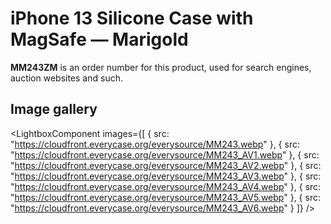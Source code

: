 
# iPhone 13 Silicone Case with MagSafe — Marigold

<Callout type='info' emoji='👉🏻'>**MM243ZM** is an order number for this product, used for search engines, auction websites and such.</Callout>

## Image gallery

<LightboxComponent
    images={[
      {
        src: "https://cloudfront.everycase.org/everysource/MM243.webp"
      },
      {
        src: "https://cloudfront.everycase.org/everysource/MM243_AV1.webp"
      },
      {
        src: "https://cloudfront.everycase.org/everysource/MM243_AV2.webp"
      },
      {
        src: "https://cloudfront.everycase.org/everysource/MM243_AV3.webp"
      },
      {
        src: "https://cloudfront.everycase.org/everysource/MM243_AV4.webp"
      },
      {
        src: "https://cloudfront.everycase.org/everysource/MM243_AV5.webp"
      },
      {
        src: "https://cloudfront.everycase.org/everysource/MM243_AV6.webp"
      }
    ]}
  />
